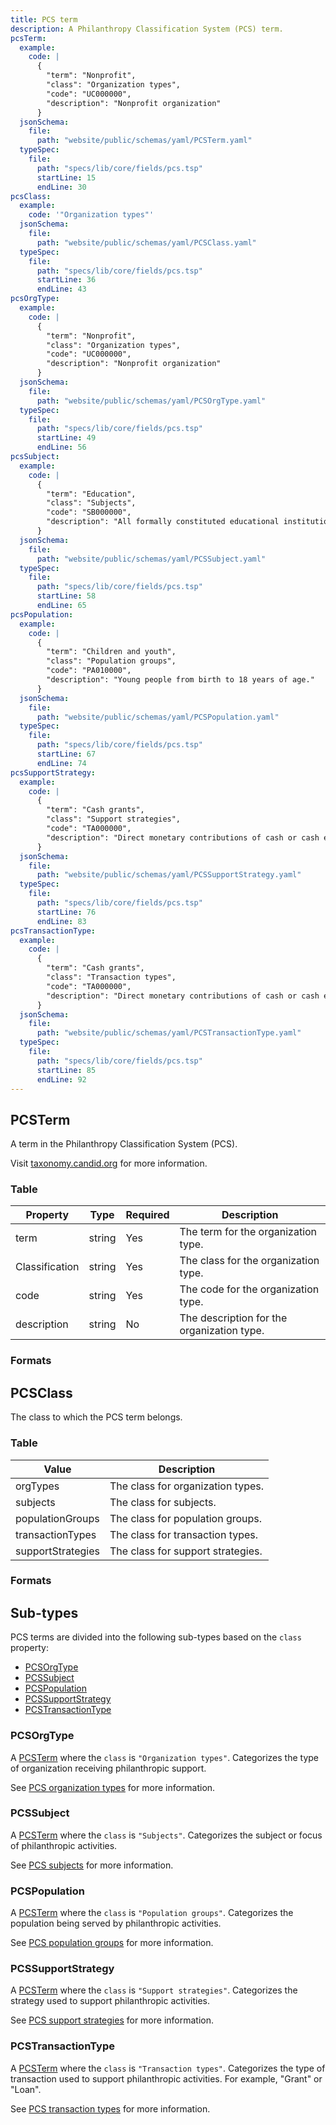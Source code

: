 ```yaml
---
title: PCS term
description: A Philanthropy Classification System (PCS) term.
pcsTerm:
  example:
    code: |
      {
        "term": "Nonprofit",
        "class": "Organization types",
        "code": "UC000000",
        "description": "Nonprofit organization"
      }
  jsonSchema:
    file: 
      path: "website/public/schemas/yaml/PCSTerm.yaml"
  typeSpec:
    file:
      path: "specs/lib/core/fields/pcs.tsp"
      startLine: 15
      endLine: 30
pcsClass:
  example:
    code: '"Organization types"'
  jsonSchema:
    file: 
      path: "website/public/schemas/yaml/PCSClass.yaml"
  typeSpec:
    file:
      path: "specs/lib/core/fields/pcs.tsp"
      startLine: 36
      endLine: 43
pcsOrgType:
  example:
    code: |
      {
        "term": "Nonprofit",
        "class": "Organization types",
        "code": "UC000000",
        "description": "Nonprofit organization"
      }
  jsonSchema:
    file: 
      path: "website/public/schemas/yaml/PCSOrgType.yaml"
  typeSpec:
    file:
      path: "specs/lib/core/fields/pcs.tsp"
      startLine: 49
      endLine: 56
pcsSubject:
  example:
    code: |
      {
        "term": "Education",
        "class": "Subjects",
        "code": "SB000000",
        "description": "All formally constituted educational institutions (except art and performing art schools) and projects or activities."
      }
  jsonSchema:
    file: 
      path: "website/public/schemas/yaml/PCSSubject.yaml"
  typeSpec:
    file:
      path: "specs/lib/core/fields/pcs.tsp"
      startLine: 58
      endLine: 65
pcsPopulation:
  example:
    code: |
      {
        "term": "Children and youth",
        "class": "Population groups",
        "code": "PA010000",
        "description": "Young people from birth to 18 years of age."
      }
  jsonSchema:
    file: 
      path: "website/public/schemas/yaml/PCSPopulation.yaml"
  typeSpec:
    file:
      path: "specs/lib/core/fields/pcs.tsp"
      startLine: 67
      endLine: 74
pcsSupportStrategy:
  example:
    code: |
      {
        "term": "Cash grants",
        "class": "Support strategies",
        "code": "TA000000",
        "description": "Direct monetary contributions of cash or cash equivalents."
      }
  jsonSchema:
    file: 
      path: "website/public/schemas/yaml/PCSSupportStrategy.yaml"
  typeSpec:
    file:
      path: "specs/lib/core/fields/pcs.tsp"
      startLine: 76
      endLine: 83
pcsTransactionType:
  example:
    code: |
      {
        "term": "Cash grants",
        "class": "Transaction types",
        "code": "TA000000",
        "description": "Direct monetary contributions of cash or cash equivalents."
      }
  jsonSchema:
    file: 
      path: "website/public/schemas/yaml/PCSTransactionType.yaml"
  typeSpec:
    file:
      path: "specs/lib/core/fields/pcs.tsp"
      startLine: 85
      endLine: 92
---
```



## PCSTerm

A term in the Philanthropy Classification System (PCS).

Visit [taxonomy.candid.org](https://taxonomy.candid.org/) for more information.

### Table

| Property       | Type   | Required | Description                                |
| -------------- | ------ | -------- | ------------------------------------------ |
| term           | string | Yes      | The term for the organization type.        |
| Classification | string | Yes      | The class for the organization type.       |
| code           | string | Yes      | The code for the organization type.        |
| description    | string | No       | The description for the organization type. |

### Formats

<SchemaFormatTabs
  example={frontmatter.pcsTerm.example}
  jsonSchema={frontmatter.pcsTerm.jsonSchema}
  typeSpec={frontmatter.pcsTerm.typeSpec}
/>

## PCSClass

The class to which the PCS term belongs.

### Table

| Value             | Description                       |
| ----------------- | --------------------------------- |
| orgTypes          | The class for organization types. |
| subjects          | The class for subjects.           |
| populationGroups  | The class for population groups.  |
| transactionTypes  | The class for transaction types.  |
| supportStrategies | The class for support strategies. |

### Formats

<SchemaFormatTabs
  example={frontmatter.pcsClass.example}
  jsonSchema={frontmatter.pcsClass.jsonSchema}
  typeSpec={frontmatter.pcsClass.typeSpec}
/>

## Sub-types

PCS terms are divided into the following sub-types based on the `class` property:

- [PCSOrgType](#pcsorgtype)
- [PCSSubject](#pcssubject)
- [PCSPopulation](#pcspopulation)
- [PCSSupportStrategy](#pcssupportstrategy)
- [PCSTransactionType](#pcstransactiontype)

### PCSOrgType

A [PCSTerm](#pcsterm) where the `class` is `"Organization types"`. Categorizes the type of organization receiving philanthropic support.

See [PCS organization types](https://taxonomy.candid.org/organization-type) for more information.

<SchemaFormatTabs
  example={frontmatter.pcsOrgType.example}
  jsonSchema={frontmatter.pcsOrgType.jsonSchema}
  typeSpec={frontmatter.pcsOrgType.typeSpec}
/>

### PCSSubject

A [PCSTerm](#pcsterm) where the `class` is `"Subjects"`. Categorizes the subject or focus of philanthropic activities.

See [PCS subjects](https://taxonomy.candid.org/subject) for more information.

<SchemaFormatTabs
  example={frontmatter.pcsSubject.example}
  jsonSchema={frontmatter.pcsSubject.jsonSchema}
  typeSpec={frontmatter.pcsSubject.typeSpec}
/>

### PCSPopulation

A [PCSTerm](#pcsterm) where the `class` is `"Population groups"`. Categorizes the population being served by philanthropic activities.

See [PCS population groups](https://taxonomy.candid.org/population-group) for more information.

<SchemaFormatTabs
  example={frontmatter.pcsPopulation.example}
  jsonSchema={frontmatter.pcsPopulation.jsonSchema}
  typeSpec={frontmatter.pcsPopulation.typeSpec}
/>

### PCSSupportStrategy

A [PCSTerm](#pcsterm) where the `class` is `"Support strategies"`. Categorizes the strategy used to support philanthropic activities.

See [PCS support strategies](https://taxonomy.candid.org/support-strategy) for more information.

<SchemaFormatTabs
  example={frontmatter.pcsSupportStrategy.example}
  jsonSchema={frontmatter.pcsSupportStrategy.jsonSchema}
  typeSpec={frontmatter.pcsSupportStrategy.typeSpec}
/>

### PCSTransactionType

A [PCSTerm](#pcsterm) where the `class` is `"Transaction types"`. Categorizes the type of transaction used to support philanthropic activities. For example, "Grant" or "Loan".

See [PCS transaction types](https://taxonomy.candid.org/transaction-type) for more information.

<SchemaFormatTabs
  example={frontmatter.pcsTransactionType.example}
  jsonSchema={frontmatter.pcsTransactionType.jsonSchema}
  typeSpec={frontmatter.pcsTransactionType.typeSpec}
/>
